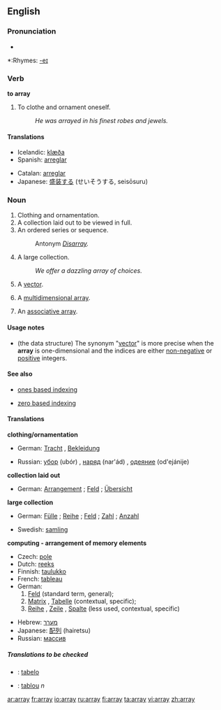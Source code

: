 ==English==

===Pronunciation===
*{{audio|en-us-array.ogg|Audio (US)}}

*:Rhymes: [[Rhymes:English:-eɪ|-eɪ]]

===Verb===
'''to array'''

# <!--DefA--> To clothe and ornament oneself.
#: ''He was arrayed in his finest robes and jewels.''

====Translations====
{{trans-top|to clothe/ornament}}
*Icelandic: [[klæða]]
*Spanish: [[arreglar]]
{{trans-mid}}
*Catalan: [[arreglar]]
*Japanese: [[盛装する]] (せいそうする, seisōsuru)
{{trans-bottom}}

===Noun===
{{en-noun}}

# <!--DefB--> Clothing and ornamentation.
# <!--DefC--> A collection laid out to be viewed in full.
# <!--DefD--> An ordered series or sequence.
#: Antonym ''[[Disarray]].''
# <!--DefD--> A large collection.
#: ''We offer a dazzling array of choices.''
# <!--DefE--> {{complang}} A [[vector]].
# {{complang}} A [[multidimensional array]].
# {{computing}} An [[associative array]].

====Usage notes====

* {{complang}} (the data structure)  The synonym "[[vector]]" is more precise when the '''array''' is one-dimensional and the indices are either [[non-negative]] or [[positive]] integers.

====See also====

* {{computing}} [[ones based indexing]]
* {{computing}} [[zero based indexing]]

====Translations====
<!--DefB-->'''clothing/ornamentation'''
{{top}}
*German: [[Tracht]] {{f}}, [[Bekleidung]] {{f}}
{{mid}}
*Russian: [[убор]] (ubór) {{m}}, [[наряд]] (nar'ád) {{m}}, [[одеяние]] (od'ejánije) {{n}}
{{bottom}}

<!--DefC-->'''collection laid out'''
{{top}}
*German: [[Arrangement]] {{n}}; [[Feld]] {{n}}; [[Übersicht]] {{f}}
{{mid}}
{{bottom}}

<!--DefD-->'''large collection'''
{{top}}
*German: [[Fülle]] {{f}}; [[Reihe]] {{f}}; [[Feld]] {{n}}; [[Zahl]] {{f}}; [[Anzahl]] {{f}}
{{mid}}
*Swedish: [[samling]] {{c}}
{{bottom}}

<!--DefE-->'''computing - arrangement of memory elements'''
{{top}}
*Czech: [[pole]] {{n}}
*Dutch: [[reeks]] {{f}}
*Finnish: [[taulukko]]
*French: [[tableau]] {{m}}
*German:
*#[[Feld]] {{n}} (standard term, general);
*#[[Matrix]] {{f}}, [[Tabelle]] {{f}} (contextual, specific);
*#[[Reihe]] {{f}}, [[Zeile]] {{f}}, [[Spalte]] {{f}} (less used, contextual, specific)
{{mid}}
*Hebrew: [[מערך]] {{m}}
*Japanese: [[配列]] (hairetsu)
*Russian: [[массив]] {{m}}
{{bottom}}

=====Translations to be checked=====
{{checktrans}}
<!--Remove this section once all of the translations below have been moved into the tables above.-->
*{{ttbc|Ido|[[Ido]]}}: [[tabelo]]
*{{ttbc|Romanian}}: [[tablou]] ''n''

[[ar:array]]
[[fr:array]]
[[io:array]]
[[ru:array]]
[[fi:array]]
[[ta:array]]
[[vi:array]]
[[zh:array]]